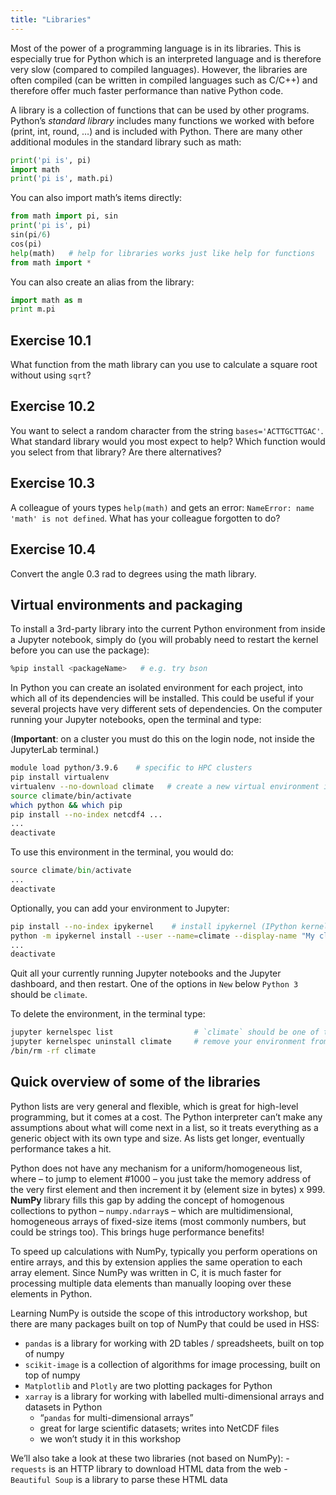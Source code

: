 ```yaml
---
title: "Libraries"
---
```


<!-- <u>For Day 2</u>, we will switch to running inside Jupyter Notebook -- please see option 2 in -->
<!-- [the Setup section](../python-01-setup#starting-python). -->

Most of the power of a programming language is in its libraries. This is especially true for Python which is an
interpreted language and is therefore very slow (compared to compiled languages). However, the libraries are often
compiled (can be written in compiled languages such as C/C++) and therefore offer much faster performance than native
Python code.

A library is a collection of functions that can be used by other programs. Python's *standard library* includes many
functions we worked with before (print, int, round, ...) and is included with Python. There are many other additional
modules in the standard library such as math:

```py
print('pi is', pi)
import math
print('pi is', math.pi)
```

You can also import math's items directly:

```py
from math import pi, sin
print('pi is', pi)
sin(pi/6)
cos(pi)
help(math)   # help for libraries works just like help for functions
from math import *
```

You can also create an alias from the library:

```py
import math as m
print m.pi
```

::: {.callout-caution collapse="true"}
## Exercise 10.1
What function from the math library can you use to calculate a square root without using `sqrt`?
:::

::: {.callout-caution collapse="true"}
## Exercise 10.2
You want to select a random character from the string `bases='ACTTGCTTGAC'`. What standard library would you most expect
to help? Which function would you select from that library? Are there alternatives?
:::

::: {.callout-caution collapse="true"}
## Exercise 10.3
A colleague of yours types `help(math)` and gets an error: `NameError: name 'math' is not defined`. What has your
colleague forgotten to do?
:::

::: {.callout-caution collapse="true"}
## Exercise 10.4
Convert the angle 0.3 rad to degrees using the math library.
:::







## Virtual environments and packaging

<!-- Something that comes up often when trying to get people to use python is virtual environments and packaging - -->
<!-- it would be nice if there could be a discussion on this as well. -->

To install a 3rd-party library into the current Python environment from inside a Jupyter notebook, simply do (you will
probably need to restart the kernel before you can use the package):

```sh
%pip install <packageName>   # e.g. try bson
```

In Python you can create an isolated environment for each project, into which all of its dependencies will be
installed. This could be useful if your several projects have very different sets of dependencies. On the computer
running your Jupyter notebooks, open the terminal and type:

(**Important**: on a cluster you must do this on the login node, not inside the JupyterLab terminal.)

```sh
module load python/3.9.6    # specific to HPC clusters
pip install virtualenv
virtualenv --no-download climate   # create a new virtual environment in your current directory
source climate/bin/activate
which python && which pip
pip install --no-index netcdf4 ...
...
deactivate
```

To use this environment in the terminal, you would do:

```py
source climate/bin/activate
...
deactivate
```

Optionally, you can add your environment to Jupyter:

```sh
pip install --no-index ipykernel    # install ipykernel (IPython kernel for Jupyter) into this environment
python -m ipykernel install --user --name=climate --display-name "My climate project" # add your env to Jupyter
...
deactivate
```

Quit all your currently running Jupyter notebooks and the Jupyter dashboard, and then restart. One of the
options in `New` below `Python 3` should be `climate`.

To delete the environment, in the terminal type:

```sh
jupyter kernelspec list                  # `climate` should be one of them
jupyter kernelspec uninstall climate     # remove your environment from Jupyter
/bin/rm -rf climate
```

##  Quick overview of some of the libraries

<!-- - `NumPy` is a library for working with large, multi-dimensional arrays, along with a large collection of -->
<!--   linear algebra functions -->
<!--   - provides missing uniform collections (arrays) in Python, along with a large number of ways to quickly -->
<!--     process these collections ⮕ great for speeding up calculations in Python -->
<!--   - we won't study it in detail this workshop -->

Python lists are very general and flexible, which is great for high-level programming, but it comes at a
cost. The Python interpreter can't make any assumptions about what will come next in a list, so it treats
everything as a generic object with its own type and size. As lists get longer, eventually performance takes a
hit.

Python does not have any mechanism for a uniform/homogeneous list, where -- to jump to element #1000 -- you
just take the memory address of the very first element and then increment it by (element size in bytes)
x 999. **NumPy** library fills this gap by adding the concept of homogenous collections to python --
`numpy.ndarray`s -- which are multidimensional, homogeneous arrays of fixed-size items (most commonly numbers,
but could be strings too). This brings huge performance benefits!

To speed up calculations with NumPy, typically you perform operations on entire arrays, and this by extension
applies the same operation to each array element. Since NumPy was written in C, it is much faster for
processing multiple data elements than manually looping over these elements in Python.

Learning NumPy is outside the scope of this introductory workshop, but there are many packages built on top of
NumPy that could be used in HSS:

- `pandas` is a library for working with 2D tables / spreadsheets, built on top of numpy
- `scikit-image` is a collection of algorithms for image processing, built on top of numpy
- `Matplotlib` and `Plotly` are two plotting packages for Python
- `xarray` is a library for working with labelled multi-dimensional arrays and datasets in Python
  - "`pandas` for multi-dimensional arrays"
  - great for large scientific datasets; writes into NetCDF files
  - we won't study it in this workshop
  
We'll also take a look at these two libraries (not based on NumPy):
- `requests` is an HTTP library to download HTML data from the web
- `Beautiful Soup` is a library to parse these HTML data
